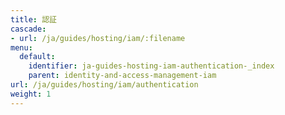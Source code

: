 ---
title: 認証
cascade:
- url: /ja/guides/hosting/iam/:filename
menu:
  default:
    identifier: ja-guides-hosting-iam-authentication-_index
    parent: identity-and-access-management-iam
url: /ja/guides/hosting/iam/authentication
weight: 1
---

